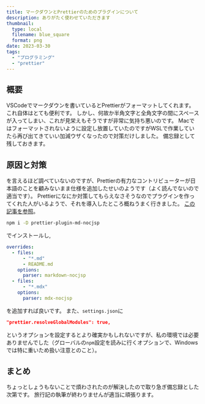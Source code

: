 ```yaml
---
title: マークダウンとPrettierのためのプラグインについて
description: ありがたく使わせていただきます
thumbnail:
  type: local
  filename: blue_square
  format: png
date: 2023-03-30
tags:
  - "プログラミング"
  - "prettier"
---
```


## 概要

VSCodeでマークダウンを書いているとPrettierがフォーマットしてくれます。
これ自体はとても便利です。
しかし、何故か半角文字と全角文字の間にスペースが入ってしまい、これが見栄えもそうですが非常に気持ち悪いのです。
Macではフォーマットされないように設定し放置していたのですがWSLで作業していたら再び出てきていい加減ウザくなったので対策だけしました。
備忘録として残しておきます。

## 原因と対策

を言えるほど調べていないのですが、Prettierの有力なコントリビューターが日本語のことを顧みないまま仕様を追加したせいのようです（よく読んでないので適当です）。
Prettierになにか対策してもらえなさそうなのでプラグインを作ってくれた人がいるようで、それを導入したところ概ねうまく行きました。
[この記事を参照](https://qiita.com/tats-u/items/bcbfe2bb4e71bf0a2b87)。

```bash
npm i -D prettier-plugin-md-nocjsp
```

でインストールし,

```yaml:.prettierrc.yaml
overrides:
  - files:
      - "*.md"
      - README.md
    options:
      parser: markdown-nocjsp
  - files:
      - "*.mdx"
    options:
      parser: mdx-nocjsp
```

を追加すれば良いです。
また、`settings.json`に

```json:settings.json
"prettier.resolveGlobalModules": true,
```

というオプションを設定するとより確実かもしれないですが、私の環境では必要ありませんでした（グローバルの`npm`設定を読みに行くオプションで、Windowsでは特に重いため扱い注意とのこと）。

## まとめ

ちょっとしょうもないことで煩わされたのが解決したので取り急ぎ備忘録とした次第です。
旅行記の執筆が終わりませんが適当に頑張ります。
